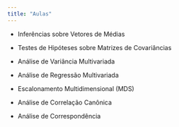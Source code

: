 ---
title: "Aulas"
---

<!-- -   [Conceitos iniciais](aulas/Conceitos%20básicos/index.html "Conceitos básicos"){aria-label="Conceitos básicos"} -->

<!-- -   [Planejamento na área de saúde](aulas/Planejamento/index.html "Planejamento na área de saúde"){aria-label="Planejamento na área de saúde"} -->

<!-- -   [Medidas de acurácia de testes diagnósticos](/aulas/Testes%20diagnósticos/testesDiagnosticos.html "Medidas e acurácia de testes de diagnósticos"){aria-label="Medidas e acurácia de testes de diagnósticos"} -->

- Inferências sobre Vetores de Médias

- Testes de Hipóteses sobre Matrizes de Covariâncias

- Análise de Variância Multivariada

- Análise de Regressão Multivariada

- Escalonamento Multidimensional (MDS)

- Análise de Correlação Canônica

- Análise de Correspondência
